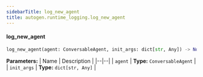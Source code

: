 ```yaml
---
sidebarTitle: log_new_agent
title: autogen.runtime_logging.log_new_agent
---
```


<code class="doc-symbol doc-symbol-heading doc-symbol-function"></code>
#### log_new_agent
<a href="#autogen.runtime_logging..log_new_agent" class="headerlink" title="Permanent link"></a>

```python
log_new_agent(agent: ConversableAgent, init_args: dict[str, Any]) -> None
```

    

<b>Parameters:</b>
| Name | Description |
|--|--|
| `agent` | **Type:** `ConversableAgent` |
| `init_args` | **Type:** `dict[str, Any]` |

<br />